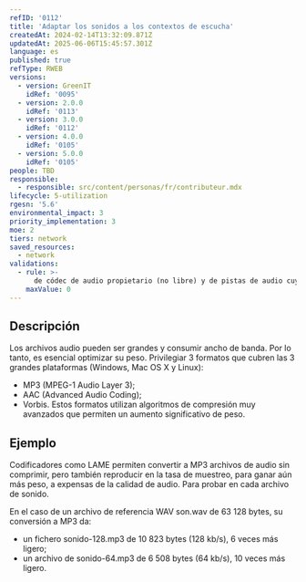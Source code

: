 ```yaml
---
refID: '0112'
title: 'Adaptar los sonidos a los contextos de escucha'
createdAt: 2024-02-14T13:32:09.871Z
updatedAt: 2025-06-06T15:45:57.301Z
language: es
published: true
refType: RWEB
versions:
  - version: GreenIT
    idRef: '0095'
  - version: 2.0.0
    idRef: '0113'
  - version: 3.0.0
    idRef: '0112'
  - version: 4.0.0
    idRef: '0105'
  - version: 5.0.0
    idRef: '0105'
people: TBD
responsible:
  - responsible: src/content/personas/fr/contributeur.mdx
lifecycle: 5-utilization
rgesn: '5.6'
environmental_impact: 3
priority_implementation: 3
moe: 2
tiers: network
saved_resources:
  - network
validations:
  - rule: >-
      de códec de audio propietario (no libre) y de pistas de audio cuya relación peso en megabyte/duración en minuto es superior a 1
    maxValue: 0
---
```


## Descripción

Los archivos audio pueden ser grandes y consumir ancho de banda. Por lo tanto, es esencial optimizar su peso. Privilegiar 3 formatos que cubren las 3 grandes plataformas (Windows, Mac OS X y Linux):
 - MP3 (MPEG-1 Audio Layer 3);
 - AAC (Advanced Audio Coding);
 - Vorbis.
Estos formatos utilizan algoritmos de compresión muy avanzados que permiten un aumento significativo de peso.

## Ejemplo

Codificadores como LAME permiten convertir a MP3 archivos de audio sin comprimir, pero también reproducir en la tasa de muestreo, para ganar aún más peso, a expensas de la calidad de audio. Para probar en cada archivo de sonido.

En el caso de un archivo de referencia WAV son.wav de 63 128 bytes, su conversión a MP3 da:
 - un fichero sonido-128.mp3 de 10 823 bytes (128 kb/s), 6 veces más ligero;
 - un archivo de sonido-64.mp3 de 6 508 bytes (64 kb/s), 10 veces más ligero.


